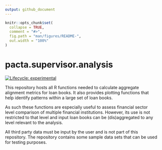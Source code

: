 ```yaml
---
output: github_document
---
```


<!-- README.md is generated from README.Rmd. Please edit that file -->

```r
knitr::opts_chunk$set(
  collapse = TRUE,
  comment = "#>",
  fig.path = "man/figures/README-",
  out.width = "100%"
)
```

# pacta.supervisor.analysis

<!-- badges: start -->
[![Lifecycle: experimental](https://img.shields.io/badge/lifecycle-experimental-orange.svg)](https://lifecycle.r-lib.org/articles/stages.html#experimental)
<!-- badges: end -->

This repository hosts all R functions needed to calculate aggregate alignment
metrics for loan books. It also provides plotting functions that help identify
patterns within a large set of loan books.

As such these functions are especially useful to assess financial sector level
comparison of multiple financial institutions. However, its use is not
restricted to that level and input loan books can be (dis)aggregated to any
level relevant to the analysis.

All third party data must be input by the user and is not part of this
repository. The repository contains some sample data sets that can be used for
testing purposes.
